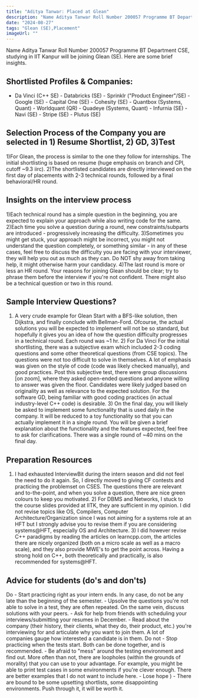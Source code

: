 ```yaml
---
title: "Aditya Tanwar: Placed at Glean"
description: "Name Aditya Tanwar Roll Number 200057 Programme BT Department CSE: Glean (SE)"
date: "2024-08-27"
tags: "Glean (SE),Placement"
imageUrl: ""
---
```


Name Aditya Tanwar Roll Number 200057 Programme BT Department CSE, studying in IIT Kanpur will be joining Glean (SE). Here are some brief insights. 

## Shortlisted Profiles & Companies:
- Da Vinci (C++ SE) - Databricks (SE) - Sprinklr ("Product Engineer"/SE) - Google (SE) - Capital One (SE) - Cohesity (SE) - Quantbox (Systems, Quant) - Worldquant (QR) - Quadeye (Systems, Quant) - Infurnia (SE) - Navi (SE) - Stripe (SE) - Plutus (SE)

## Selection Process of the Company you are selected in 1) Resume Shortlist, 2) GD, 3)Test
1)For Glean, the process is similar to the one they follow for internships. The initial shortlisting is based on resume (huge emphasis on branch and CPI, cutoff ~9.3 iirc). 2)The shortlisted candidates are directly interviewed on the first day of placements with 2-3 technical rounds, followed by a final behavioral/HR round.

##  Insights on the interview process
1)Each technical round has a simple question in the beginning, you are expected to explain your approach while also writing code for the same. 2)Each time you solve a question during a round, new constraints/subparts are introduced - progressively increasing the difficulty. 3)Sometimes you might get stuck, your approach might be incorrect, you might not understand the question completely, or something similar - in any of these cases, feel free to discuss the difficulty you are facing with your interviewer, they will help you out as much as they can. Do NOT shy away from taking help, it might otherwise harm your candidacy. 4)The last round is more or less an HR round. Your reasons for joining Glean should be clear; try to phrase them before the interview if you're not confident. There might also be a technical question or two in this round.

## Sample Interview Questions? 
1) A very crude example for Glean Start with a BFS-like solution, then Dijkstra, and finally conclude with Bellman-Ford. Ofcourse, the actual solutions you will be expected to implement will not be so standard, but hopefully it gives you an idea of how the question difficulty progresses in a technical round. Each round was ~1 hr. 2) For Da Vinci For the initial shortlisting, there was a subjective exam which included 2-3 coding questions and some other theoretical questions (from CSE topics). The questions were not too difficult to solve in themselves. A lot of emphasis was given on the style of code (code was likely checked manually), and good practices. Post this subjective test, there were group discussions [on zoom], where they asked open-ended questions and anyone willing to answer was given the floor. Candidates were likely judged based on originality as well as relevance to the expected solution. For the software GD, being familiar with good coding practices (in actual industry-level C++ code) is desirable. 3) On the final day, you will likely be asked to implement some functionality that is used daily in the company. It will be reduced to a toy functionality so that you can actually implement it in a single round. You will be given a brief explanation about the functionality and the features expected, feel free to ask for clarifications. There was a single round of ~40 mins on the final day.

## Preparation Resources
1) I had exhausted InterviewBit during the intern season and did not feel the need to do it again. So, I directly moved to giving CF contests and practicing the problemset on CSES. The questions there are relevant and to-the-point, and when you solve a question, there are nice green colours to keep you motivated. 2) For DBMS and Networks, I stuck to the course slides provided at IITK, they are sufficient in my opinion. I did not revise topics like OS, Compilers, Computer Architecture/Organization since I was not aiming for a systems role at an HFT but I strongly advise you to revise them if you are considering systems@HFT, especially OS and Architecture. 3) I did however revise C++ paradigms by reading the articles on learncpp.com, the articles there are nicely organized (both on a micro scale as well as a macro scale), and they also provide MWE's to get the point across. Having a strong hold on C++, both theoretically and practically, is also recommended for systems@HFT.

## Advice for students (do's and don'ts)
Do - Start practicing right as your intern ends. In any case, do not be any late than the beginning of the semester. - Upsolve the questions you're not able to solve in a test, they are often repeated. On the same vein, discuss solutions with your peers. - Ask for help from friends with scheduling your interviews/submitting your resumes in December. - Read about the company (their history, their clients, what they do, their product, etc.) you're interviewing for and articulate why you want to join them. A lot of companies gauge how interested a candidate is in them. Do not - Stop practicing when the tests start. Both can be done together, and is recommended. - Be afraid to "mess" around the testing environment and find out. More often than not, there are loopholes (within the grounds of morality) that you can use to your advantage. For example, you might be able to print test cases in some environments if you're clever enough. There are better examples that I do not want to include here. - Lose hope ) - There are bound to be some upsetting shortlists, some disappointing environments. Push through it, it will be worth it.

